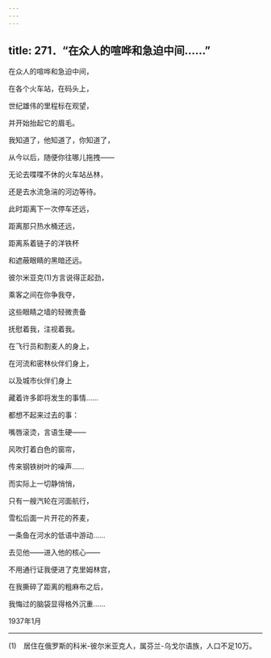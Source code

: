 ```yaml
---
---
---
```

title: 271．“在众人的喧哗和急迫中间……”
---




在众人的喧哗和急迫中间，

在各个火车站，在码头上，

世纪雄伟的里程标在观望，

并开始抬起它的眉毛。

我知道了，他知道了，你知道了，

从今以后，随便你往哪儿拖拽——

无论去喋喋不休的火车站丛林，

还是去水流急湍的河边等待。

此时距离下一次停车还远，

距离那只热水桶还远，

距离系着链子的洋铁杯

和遮蔽眼睛的黑暗还远。

彼尔米亚克(1)方言说得正起劲，

乘客之间在你争我夺，

这些眼睛之墙的轻微责备

抚慰着我，注视着我。

在飞行员和割麦人的身上，

在河流和密林伙伴们身上，

以及城市伙伴们身上

藏着许多即将发生的事情……

都想不起来过去的事：

嘴唇滚烫，言语生硬——

风吹打着白色的窗帘，

传来钢铁树叶的噪声……

而实际上一切静悄悄，

只有一艘汽轮在河面航行，

雪松后面一片开花的荞麦，

一条鱼在河水的低语中游动……

去见他——进入他的核心——

不用通行证我便进了克里姆林宫，

在我撕碎了距离的粗麻布之后，

我悔过的脑袋显得格外沉重……

1937年1月



* * *



(1)　居住在俄罗斯的科米-彼尔米亚克人，属芬兰-乌戈尔语族，人口不足10万。